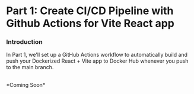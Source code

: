 # Part 1: Create CI/CD Pipeline with Github Actions for Vite React app

### Introduction
In Part 1, we'll set up a GitHub Actions workflow to automatically build and push your Dockerized React + Vite app to Docker Hub whenever you push to the main branch.

<br/>
*Coming Soon*
